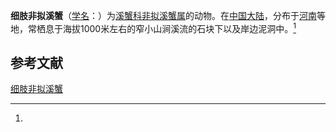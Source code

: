 {{Speciesbox
| name = 细肢非拟溪蟹
| status = 
| status_system = 
| image = 
| genus = Aparapotamon
| species = gracilipedum
| authority = (Chen et Chang, 1982)<ref name='id12274'>{{cite web| url =http://www.bioinfo.cn/db05/BjdwSpecies.php?action=view&id=12274| title =细肢非拟溪蟹| work =《中国动物物种编目数据库》| publisher =中国科学院微生物研究所| author =中国科学院动物研究所| accessdate =2009-04-28| deadurl =yes| archiveurl =https://web.archive.org/web/20160305032840/http://www.bioinfo.cn/db05/BjdwSpecies.php?action=view&id=12274| archivedate =2016-03-05}}</ref>
}}

'''细肢非拟溪蟹'''（[[学名|学名]]：{{lang|la|''Aparapotamon gracilipedum''}}）为[[溪蟹科|溪蟹科]][[非拟溪蟹属|非拟溪蟹属]]的动物。在[[中国大陆|中国大陆]]，分布于[[河南|河南]]等地，常栖息于海拔1000米左右的窄小山涧溪流的石块下以及岸边泥洞中。<ref name='id12274'/>

== 参考文献 ==
{{reflist}}

{{Wikispecies|Aparapotamon gracilipedum}}

[[Category:非拟溪蟹属|细肢非拟溪蟹]]


{{螃蟹小作品}}